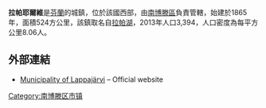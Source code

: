 '''拉帕耶爾維'''是[[芬蘭|芬蘭]]的城鎮，位於該國西部，由[[南博滕區|南博滕區]]負責管轄，始建於1865年，面積524方公里，該鎮取名自[[拉帕湖|拉帕湖]]，2013年人口3,394，人口密度為每平方公里8.06人。

==外部連結==
*[https://web.archive.org/web/20061208211016/http://www.lappajarvi.fi/ Municipality of Lappajärvi] – Official website

{{Finland-geo-stub}}
[[Category:南博滕区市镇|Category:南博滕区市镇]]